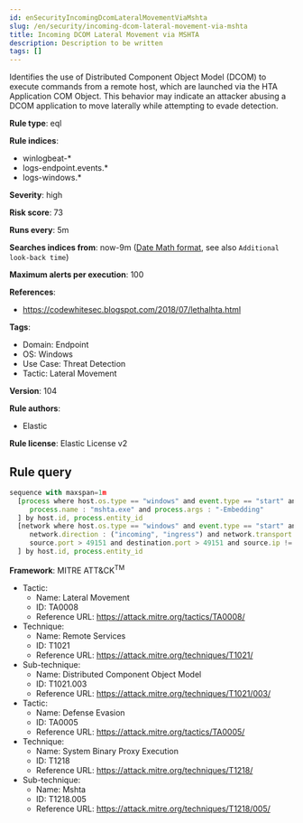 ```yaml
---
id: enSecurityIncomingDcomLateralMovementViaMshta
slug: /en/security/incoming-dcom-lateral-movement-via-mshta
title: Incoming DCOM Lateral Movement via MSHTA
description: Description to be written
tags: []
---
```


<div id="incoming-dcom-lateral-movement-via-mshta"></div>

Identifies the use of Distributed Component Object Model (DCOM) to execute commands from a remote host, which are launched via the HTA Application COM Object. This behavior may indicate an attacker abusing a DCOM application to move laterally while attempting to evade detection.

**Rule type**: eql

**Rule indices**: 

* winlogbeat-*
* logs-endpoint.events.*
* logs-windows.*

**Severity**: high

**Risk score**: 73

**Runs every**: 5m

**Searches indices from**: now-9m ([Date Math format](((ref))/common-options.html#date-math), see also <DocLink id="enSecurityRulesUiCreate" section="set-the-rules-schedule">`Additional look-back time`</DocLink>)

**Maximum alerts per execution**: 100

**References**: 

* https://codewhitesec.blogspot.com/2018/07/lethalhta.html

**Tags**: 

* Domain: Endpoint
* OS: Windows
* Use Case: Threat Detection
* Tactic: Lateral Movement

**Version**: 104

**Rule authors**: 

* Elastic

**Rule license**: Elastic License v2

## Rule query

```js
sequence with maxspan=1m
  [process where host.os.type == "windows" and event.type == "start" and
     process.name : "mshta.exe" and process.args : "-Embedding"
  ] by host.id, process.entity_id
  [network where host.os.type == "windows" and event.type == "start" and process.name : "mshta.exe" and
     network.direction : ("incoming", "ingress") and network.transport == "tcp" and
     source.port > 49151 and destination.port > 49151 and source.ip != "127.0.0.1" and source.ip != "::1"
  ] by host.id, process.entity_id

```

**Framework**: MITRE ATT&CK<sup>TM</sup>

* Tactic:
    * Name: Lateral Movement
    * ID: TA0008
    * Reference URL: https://attack.mitre.org/tactics/TA0008/
* Technique:
    * Name: Remote Services
    * ID: T1021
    * Reference URL: https://attack.mitre.org/techniques/T1021/
* Sub-technique:
    * Name: Distributed Component Object Model
    * ID: T1021.003
    * Reference URL: https://attack.mitre.org/techniques/T1021/003/
* Tactic:
    * Name: Defense Evasion
    * ID: TA0005
    * Reference URL: https://attack.mitre.org/tactics/TA0005/
* Technique:
    * Name: System Binary Proxy Execution
    * ID: T1218
    * Reference URL: https://attack.mitre.org/techniques/T1218/
* Sub-technique:
    * Name: Mshta
    * ID: T1218.005
    * Reference URL: https://attack.mitre.org/techniques/T1218/005/

